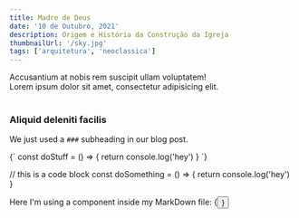 ```yaml
---
title: Madre de Deus
date: '10 de Outubro, 2021'
description: Origem e História da Construção da Igreja
thumbnailUrl: '/sky.jpg'
tags: ['arquitetura', 'neoclassica']
---
```


<div>
  Accusantium at nobis rem suscipit ullam voluptatem! <br/>
  Lorem ipsum dolor sit amet, consectetur adipisicing elit.
</div>

<br/>

### Aliquid deleniti facilis
We just used a `###` subheading in our blog post.

<SyntaxHighlighter language="javascript">
  {`
    const doStuff = () => {
      return console.log('hey')
    }
  `}
</SyntaxHighlighter>

// this is a code block const doSomething = () => { return console.log('hey') }

<div>Here I'm using a component inside my MarkDown file: {<Button text={"Click me"}/>}</div>